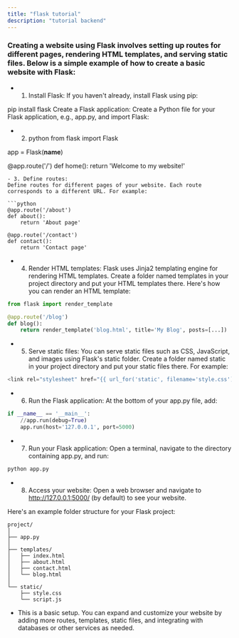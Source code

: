 ```yaml
---
title: "flask tutorial"
description: "tutorial backend"
---
```


### Creating a website using Flask involves setting up routes for different pages, rendering HTML templates, and serving static files. Below is a simple example of how to create a basic website with Flask:

- 1. Install Flask:
If you haven't already, install Flask using pip:
 
pip install flask
Create a Flask application:
Create a Python file for your Flask application, e.g., app.py, and import Flask:

- 2. python
from flask import Flask

app = Flask(__name__)

@app.route('/')
def home():
    return 'Welcome to my website!'
```
- 3. Define routes:
Define routes for different pages of your website. Each route corresponds to a different URL. For example:

```python
@app.route('/about')
def about():
    return 'About page'

@app.route('/contact')
def contact():
    return 'Contact page'
```
- 4. Render HTML templates:
Flask uses Jinja2 templating engine for rendering HTML templates. Create a folder named templates in your project directory and put your HTML templates there. Here's how you can render an HTML template:

```python
from flask import render_template

@app.route('/blog')
def blog():
    return render_template('blog.html', title='My Blog', posts=[...])
```
- 5. Serve static files:
You can serve static files such as CSS, JavaScript, and images using Flask's static folder. Create a folder named static in your project directory and put your static files there. For example:

```python
<link rel="stylesheet" href="{{ url_for('static', filename='style.css') }}">
```
- 6. Run the Flask application:
At the bottom of your app.py file, add:

```python
if __name__ == '__main__':
    //app.run(debug=True)
    app.run(host='127.0.0.1', port=5000)
```
- 7. Run your Flask application:
Open a terminal, navigate to the directory containing app.py, and run:

```cmd
python app.py
```
- 8. Access your website:
Open a web browser and navigate to http://127.0.0.1:5000/ (by default) to see your website.

Here's an example folder structure for your Flask project:

```arduino
project/
│
├── app.py
│
├── templates/
│   ├── index.html
│   ├── about.html
│   ├── contact.html
│   └── blog.html
│
└── static/
    ├── style.css
    └── script.js
```
- This is a basic setup. You can expand and customize your website by adding more routes, templates, static files, and integrating with databases or other services as needed.
